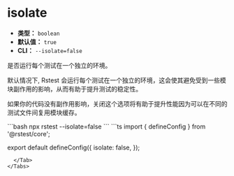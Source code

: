 # isolate

- **类型：** `boolean`
- **默认值：** `true`
- **CLI：** `--isolate=false`

是否运行每个测试在一个独立的环境。

默认情况下, Rstest 会运行每个测试在一个独立的环境，这会使其避免受到一些模块副作用的影响，从而有助于提升测试的稳定性。

如果你的代码没有副作用影响，关闭这个选项将有助于提升性能因为可以在不同的测试文件间复用模块缓存。


<Tabs defaultValue='rstest.config.ts'>
  <Tab label="CLI">
  ```bash
  npx rstest --isolate=false
  ```
  </Tab>
  <Tab label="rstest.config.ts">
```ts
import { defineConfig } from '@rstest/core';

export default defineConfig({
  isolate: false,
});
```
  </Tab>
</Tabs>
